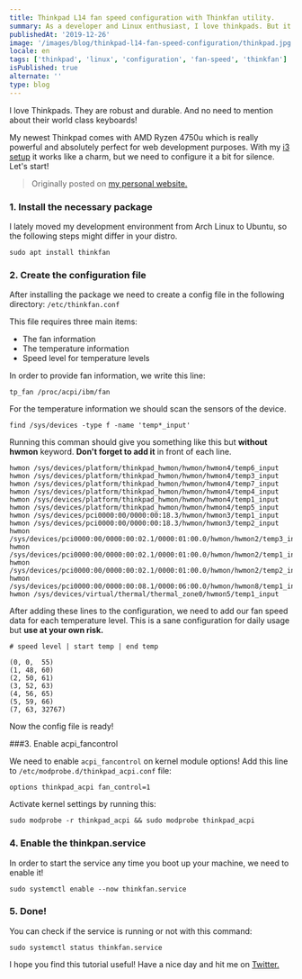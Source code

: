```yaml
---
title: Thinkpad L14 fan speed configuration with Thinkfan utility.
summary: As a developer and Linux enthusiast, I love thinkpads. But it is important to configure it correctly to keep it silent and cool.
publishedAt: '2019-12-26'
image: '/images/blog/thinkpad-l14-fan-speed-configuration/thinkpad.jpg'
locale: en
tags: ['thinkpad', 'linux', 'configuration', 'fan-speed', 'thinkfan']
isPublished: true
alternate: ''
type: blog
---
```


I love Thinkpads. They are robust and durable. And no need to mention about their world class keyboards!

My newest Thinkpad comes with AMD Ryzen 4750u which is really powerful and absolutely perfect for web development purposes. With my [i3 setup](https://i3wm.org/) it works like a charm, but we need to configure it a bit for silence. Let's start!

> Originally posted on [my personal website.](https://devugur.com/blog/thinkpad-l14-fan-speed-configuration-with-thinkfan)

### 1. Install the necessary package

I lately moved my development environment from Arch Linux to Ubuntu, so the following steps might differ in your distro.

```batch
sudo apt install thinkfan
```

### 2. Create the configuration file

After installing the package we need to create a config file in the following directory: `/etc/thinkfan.conf`

This file requires three main items:

- The fan information
- The temperature information
- Speed level for temperature levels

In order to provide fan information, we write this line:

`tp_fan /proc/acpi/ibm/fan`

For the temperature information we should scan the sensors of the device.

```batch
find /sys/devices -type f -name 'temp*_input'
```

Running this comman should give you something like this but **without hwmon** keyword. **Don't forget to add it** in front of each line.

```
hwmon /sys/devices/platform/thinkpad_hwmon/hwmon/hwmon4/temp6_input
hwmon /sys/devices/platform/thinkpad_hwmon/hwmon/hwmon4/temp3_input
hwmon /sys/devices/platform/thinkpad_hwmon/hwmon/hwmon4/temp7_input
hwmon /sys/devices/platform/thinkpad_hwmon/hwmon/hwmon4/temp4_input
hwmon /sys/devices/platform/thinkpad_hwmon/hwmon/hwmon4/temp1_input
hwmon /sys/devices/platform/thinkpad_hwmon/hwmon/hwmon4/temp5_input
hwmon /sys/devices/pci0000:00/0000:00:18.3/hwmon/hwmon3/temp1_input
hwmon /sys/devices/pci0000:00/0000:00:18.3/hwmon/hwmon3/temp2_input
hwmon /sys/devices/pci0000:00/0000:00:02.1/0000:01:00.0/hwmon/hwmon2/temp3_input
hwmon /sys/devices/pci0000:00/0000:00:02.1/0000:01:00.0/hwmon/hwmon2/temp1_input
hwmon /sys/devices/pci0000:00/0000:00:02.1/0000:01:00.0/hwmon/hwmon2/temp2_input
hwmon /sys/devices/pci0000:00/0000:00:08.1/0000:06:00.0/hwmon/hwmon8/temp1_input
hwmon /sys/devices/virtual/thermal/thermal_zone0/hwmon5/temp1_input
```

After adding these lines to the configuration, we need to add our fan speed data for each temperature level. This is a sane configuration for daily usage but **use at your own risk.**

```
# speed level | start temp | end temp

(0,	0,	55)
(1,	48,	60)
(2,	50,	61)
(3,	52,	63)
(4,	56,	65)
(5,	59,	66)
(7,	63,	32767)
```

Now the config file is ready!

###3. Enable acpi_fancontrol

We need to enable `acpi_fancontrol` on kernel module options! Add this line to `/etc/modprobe.d/thinkpad_acpi.conf` file:

```
options thinkpad_acpi fan_control=1
```

Activate kernel settings by running this:

```
sudo modprobe -r thinkpad_acpi && sudo modprobe thinkpad_acpi
```

### 4. Enable the thinkpan.service

In order to start the service any time you boot up your machine, we need to enable it!

```
sudo systemctl enable --now thinkfan.service
```

### 5. Done!

You can check if the service is running or not with this command:

```
sudo systemctl status thinkfan.service
```

I hope you find this tutorial useful! Have a nice day and hit me on [Twitter.](https://twitter.com/uguremirmustafa)
